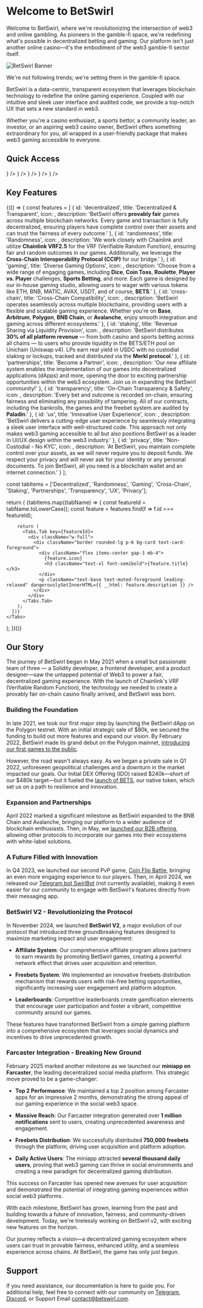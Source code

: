 
# Welcome to BetSwirl

Welcome to BetSwirl, where we're revolutionizing the intersection of web3 and online gambling. As pioneers in the gamble-fi space, we're redefining what's possible in decentralized betting and gaming. Our platform isn't just another online casino—it's the embodiment of the web3 gamble-fi sector itself.

<Image 
  src="/img/headers/home.png" 
  alt="BetSwirl Banner" 
  width={1200} 
  height={300} 
  className="w-full rounded-lg mb-6"
  priority
/>

<Callout type="info">
  We're not following trends; we're setting them in the gamble-fi space.
</Callout>

BetSwirl is a data-centric, transparent ecosystem that leverages blockchain technology to redefine the online gaming experience. Coupled with our intuitive and sleek user interface and audited code, we provide a top-notch UX that sets a new standard in web3.

Whether you're a casino enthusiast, a sports bettor, a community leader, an investor, or an aspiring web3 casino owner, BetSwirl offers something extraordinary for you, all wrapped in a user-friendly package that makes web3 gaming accessible to everyone.

## Quick Access

<Cards>
  <Cards.Card
    title="Protocol"
    href="/protocol-hub/protocol/bets"
    icon={<Shell />}
  />
<Cards.Card
    title="Casino"
    href="/protocol-hub/casino/games"
    icon={<Dices />}
  />
  <Cards.Card
    title="Sports Betting"
    href="/protocol-hub/sports-betting/betswirl"
    icon={<Volleyball />}
  />
  <Cards.Card
    title="Where to bet ?"
    href="/protocol-hub/where-to-bet/dapp"
    icon={<Coins />}
  />
  <Cards.Card
    title="Partners"
    href="/protocol-hub/partners/become-a-partner"
    icon={<Users />}
  />
</Cards>

## Key Features

{(() => {
  const features = [
    {
      id: 'decentralized',
      title: 'Decentralized & Transparent',
      icon: <Shield className="w-6 h-6 text-blue-500" />,
      description: 'BetSwirl offers <strong>provably fair</strong> games across multiple blockchain networks. Every game and transaction is fully decentralized, ensuring players have complete control over their assets and can trust the fairness of every outcome.'
      },
        {
      id: 'randomness',
      title: 'Randomness',
      icon: <Zap className="w-6 h-6 text-orange-500" />,
      description: 'We work closely with Chainlink and utilize <strong>Chainlink VRF2.5</strong> for the VRF (Verifiable Random Function), ensuring fair and random outcomes in our games. Additionally, we leverage the <strong>Cross-Chain Interoperability Protocol (CCIP)</strong> for our bridge.'
    },
    {
      id: 'gaming',
      title: 'Diverse Gaming Options',
      icon: <Gamepad2 className="w-6 h-6 text-green-500" />,
      description: 'Choose from a wide range of engaging games, including <strong>Dice</strong>, <strong>Coin Toss</strong>, <strong>Roulette</strong>, <strong>Player vs. Player</strong> challenges, <strong>Sports Betting</strong>, and more. Each game is designed by our in-house gaming studio, allowing users to wager with various tokens like ETH, BNB, MATIC, AVAX, USDT, and of course, <strong>BETS</strong>.'
    },
    {
      id: 'cross-chain',
      title: 'Cross-Chain Compatibility',
      icon: <Globe className="w-6 h-6 text-purple-500" />,
      description: 'BetSwirl operates seamlessly across multiple blockchains, providing users with a flexible and scalable gaming experience. Whether you\'re on <strong>Base</strong>, <strong>Arbitrum</strong>, <strong>Polygon</strong>, <strong>BNB Chain</strong>, or <strong>Avalanche</strong>, enjoy smooth integration and gaming across different ecosystems.'
    },
    {
      id: 'staking',
      title: 'Revenue Sharing via Liquidity Provision',
      icon: <Droplets className="w-6 h-6 text-cyan-500" />,
      description: 'BetSwirl distributes <strong>30% of all platform revenue</strong> — from both casino and sports betting across all chains — to users who provide liquidity in the BETS/ETH pool on Unichain (Uniswap v4). LPs earn real yield in USDC with no custodial staking or lockups, tracked and distributed via the <strong>Merkl protocol</strong>.'
    },
    {
      id: 'partnerships',
      title: 'Become a Partner',
      icon: <Users className="w-6 h-6 text-indigo-500" />,
      description: 'Our new affiliate system enables the implementation of our games into decentralized applications (dApps) and more, opening the door to exciting partnership opportunities within the web3 ecosystem. Join us in expanding the BetSwirl community!'
    },
    {
      id: 'transparency',
      title: 'On-Chain Transparency & Safety',
      icon: <Shield className="w-6 h-6 text-red-500" />,
      description: 'Every bet and outcome is recorded on-chain, ensuring fairness and eliminating any possibility of tampering. All of our contracts, including the bankrolls, the games and the freebet system are audited by <strong>Paladin</strong>.'
    },
    {
      id: 'ux',
      title: 'Innovative User Experience',
      icon: <Sparkles className="w-6 h-6 text-pink-500" />,
      description: 'BetSwirl delivers a cutting-edge user experience by seamlessly integrating a sleek user interface with well-structured code. This approach not only makes web3 gaming accessible to all but also positions BetSwirl as a leader in UI/UX design within the web3 industry.'
    },
    {
      id: 'privacy',
      title: 'Non-Custodial - No KYC',
      icon: <Lock className="w-6 h-6 text-gray-500" />,
      description: 'At BetSwirl, you maintain complete control over your assets, as we will never require you to deposit funds. We respect your privacy and will never ask for your identity or any personal documents. To join BetSwirl, all you need is a blockchain wallet and an internet connection.'
    }
  ];

  const tabItems = ['Decentralized', 'Randomness', 'Gaming', 'Cross-Chain', 'Staking', 'Partnerships', 'Transparency', 'UX', 'Privacy'];


  return (
    <Tabs items={tabItems}>
      {tabItems.map((tabName) => {
        const featureId = tabName.toLowerCase();
        const feature = features.find(f => f.id === featureId);
        
        return (
          <Tabs.Tab key={featureId}>
            <div className="w-full">
              <div className="border rounded-lg p-6 bg-card text-card-foreground">
                <div className="flex items-center gap-3 mb-4">
                  {feature.icon}
                  <h3 className="text-xl font-semibold">{feature.title}</h3>
                </div>
                <p className="text-base text-muted-foreground leading-relaxed" dangerouslySetInnerHTML={{ __html: feature.description }} />
              </div>
            </div>
          </Tabs.Tab>
        );
      })}
    </Tabs>
  );
})()}


## Our Story

The journey of BetSwirl began in May 2021 when a small but passionate team of three — a Solidity developer, a frontend developer, and a product designer—saw the untapped potential of Web3 to power a fair, decentralized gaming experience. With the launch of Chainlink's VRF (Verifiable Random Function), the technology we needed to create a provably fair on-chain casino finally arrived, and BetSwirl was born.

### Building the Foundation

In late 2021, we took our first major step by launching the BetSwirl dApp on the Polygon testnet. With an initial strategic sale of $80k, we secured the funding to build out more features and expand our vision. By February 2022, BetSwirl made its grand debut on the Polygon mainnet, [introducing our first games to the public](https://betswirl.medium.com/episode-1-betswirl-joins-the-party-and-heres-what-you-should-know-1a0e9e20d4bb).

However, the road wasn't always easy. As we began a private sale in Q1 2022, unforeseen geopolitical challenges and a downturn in the market impacted our goals. Our Initial DEX Offering (IDO) raised $240k—short of our $480k target—but it fueled the [launch of BETS](https://betswirl.medium.com/episode-3-the-bets-token-8c4b7ae0fe03), our native token, which set us on a path to resilience and innovation.

### Expansion and Partnerships

April 2022 marked a significant milestone as BetSwirl expanded to the BNB Chain and Avalanche, bringing our platform to a wider audience of blockchain enthusiasts. Then, in May, we [launched our B2B offering](https://betswirl.medium.com/betswirl-set-to-usher-in-new-suite-of-b2b-services-8e600cc3cc39), allowing other protocols to incorporate our games into their ecosystems with white-label solutions.

### A Future Filled with Innovation

In Q4 2023, we launched our second PvP game, [Coin Flip Battle](https://betswirl.medium.com/introducing-coin-flip-battle-pvp-c4cbdd3fd434), bringing an even more engaging experience to our players. Then, in April 2024, we released our [Telegram bot SwirlBot](https://betswirl.medium.com/swirlbot-the-game-changer-on-betswirls-decentralized-platform-eaa77e442833) (not currently available), making it even easier for our community to engage with BetSwirl's features directly from their messaging app.

### BetSwirl V2 - Revolutionizing the Protocol

In November 2024, we launched **BetSwirl V2**, a major evolution of our protocol that introduced three groundbreaking features designed to maximize marketing impact and user engagement:

- **Affiliate System**: Our comprehensive affiliate program allows partners to earn rewards by promoting BetSwirl games, creating a powerful network effect that drives user acquisition and retention.

- **Freebets System**: We implemented an innovative freebets distribution mechanism that rewards users with risk-free betting opportunities, significantly increasing user engagement and platform adoption.

- **Leaderboards**: Competitive leaderboards create gamification elements that encourage user participation and foster a vibrant, competitive community around our games.

These features have transformed BetSwirl from a simple gaming platform into a comprehensive ecosystem that leverages social dynamics and incentives to drive unprecedented growth.

### Farcaster Integration - Breaking New Ground

February 2025 marked another milestone as we launched our **miniapp on Farcaster**, the leading decentralized social media platform. This strategic move proved to be a game-changer:

- **Top 2 Performance**: We maintained a top 2 position among Farcaster apps for an impressive 2 months, demonstrating the strong appeal of our gaming experience in the social web3 space.

- **Massive Reach**: Our Farcaster integration generated over **1 million notifications** sent to users, creating unprecedented awareness and engagement.

- **Freebets Distribution**: We successfully distributed **750,000 freebets** through the platform, driving user acquisition and platform adoption.

- **Daily Active Users**: The miniapp attracted **several thousand daily users**, proving that web3 gaming can thrive in social environments and creating a new paradigm for decentralized gaming distribution.

This success on Farcaster has opened new avenues for user acquisition and demonstrated the potential of integrating gaming experiences within social web3 platforms.

With each milestone, BetSwirl has grown, learning from the past and building towards a future of innovation, fairness, and community-driven development. Today, we're tirelessly working on BetSwirl v2, with exciting new features on the horizon.

Our journey reflects a vision—a decentralized gaming ecosystem where users can trust in provable fairness, enhanced utility, and a seamless experience across chains. At BetSwirl, the game has only just begun.

## Support

If you need assistance, our documentation is here to guide you. For additional help, feel free to connect with our community on [Telegram](https://t.me/betswirl), [Discord](https://discord.gg/uAJXn4GJdX), or Support Email contact@betswirl.com.